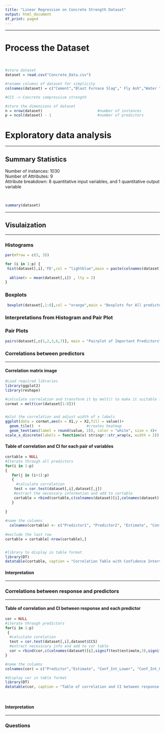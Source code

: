 ```yaml
---
title: "Linear Regression on Concrete Strength Dataset"
output: html_document
df_print: paged
---
```


<hr style="height:1px; border-width:0; color:black; background-color:black">

# Process the Dataset

<br>

```r
#store dataset 
dataset = read.csv("Concrete_Data.csv")

#rename columns of dataset for simplicity
colnames(dataset) = c("Cement","Blast Furnace Slag"," Fly Ash","Water ","Superplasticizer","Coarse Aggregate","Fine Aggregate"," Age (day)","CCS")

#CCS -> Concrete compressive strength

#store the dimensions of dataset
n = nrow(dataset)                         #number of instances
p = ncol(dataset) - 1                     #number of predictors 

```

# Exploratory data analysis

<hr>

## Summary Statistics

| Number of instances: 1030
| Number of Attributes: 9
| Attribute breakdown: 8 quantitative input variables, and 1 quantitative output variable

<br>

```r
summary(dataset)
```

<hr>

## Visulaization

<hr>

### Histograms

```r
par(mfrow = c(3, 3)) 

for (i in 1:p) {
 hist(dataset[,i],'FD',col = "lightblue",main = paste(colnames(dataset)[i]),xlab = colnames(dataset)[i])
  
  abline(v = mean(dataset[,i]) , lty = 2)
}

```

### Boxplots

```r
 boxplot(dataset[,1:8],col = "orange",main = "Boxplots for All predictors")
```

### Interpretations from Histogram and Pair Plot

### Pair Plots

```r
pairs(dataset[,c(1,2,3,6,7)], main = "Pairplot of Important Predictors", col = "blue",lower.panel = NULL)
```

### Correlations between predictors

<hr>

#### Correlation matrix image

```r
#Load required libraries
library(ggplot2)
library(reshape)

#calculate correlation and transform it by melt() to make it suitable for ggplot 
cormat = melt(cor(dataset[1:8]))


#plot the correlation and adjust width of x labels
ggplot(data = cormat,aes(x = X1,y = X2,fill = value))+
  geom_tile()  +                     #creates heatmap
  geom_text(aes(label = round(value, 2)), color = "white", size = 4)+                     #Add values inside tiles
scale_x_discrete(labels = function(x) stringr::str_wrap(x, width = 2))                        #Wrap long labels

```

#### Table of correlation and CI for each pair of variables

```r
cortable = NULL
#Iterate through all predictors
for(i in 1:p)
{
   for(j in (i+1):p)
   {
     #calculate correlation
    test = cor.test(dataset[,i],dataset[,j])
    #extract the necessary information and add to cortable
    cortable = rbind(cortable,c(colnames(dataset)[i],colnames(dataset)[j],signif(test$estimate,3),signif(test$conf.int,3),signif(test$p.value,3))) 
   }
    
}
 
#name the columns
  colnames(cortable) <- c("Predictor1", "Predictor2", "Estimate", "Conf_Int_Lower", "Conf_Int_Upper", "p_value")
  
#exclude the last row 
cortable = cortable[-nrow(cortable),]


#library to display in table format
library(DT)
datatable(cortable, caption = "Correlation Table with Confidence Intervals")

```

#### Interpretation

<hr>

### Correlations between response and predictors

<hr>

#### Table of correlation and CI between response and each predictor

```r

cor = NULL
#iterate through predictors 
for(i in 1:p)
 {
  #calculate corelation
  test = cor.test(dataset[,i],dataset$CCS)
  #extract necesscary info and add to cor table
  cor = rbind(cor,c(colnames(dataset)[i],signif(test$estimate,3),signif(test$conf.int,3),signif(test$p.value,3))) 
}

#name the columns
colnames(cor) = c("Predictor","Estimate", "Conf_Int_Lower", "Conf_Int_Upper", "p_value")

#display cor in table format
library(DT)
datatable(cor, caption = "Table of correlation and CI between response and each predictor ")

  
```

#### Interpretation

<hr>

### Questions

